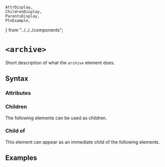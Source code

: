     AttrDisplay,
    ChildrenDisplay,
    ParentsDisplay,
    PtxExample,
} from "../../../components";

# `<archive>`

Short description of what the `archive` element does.

## Syntax

### Attributes

<AttrDisplay name="archive" />

### Children

The following elements can be used as children.

<ChildrenDisplay name="archive" />

### Child of

This element can appear as an immediate child of the following elements.

<ParentsDisplay name="archive" />

## Examples

    